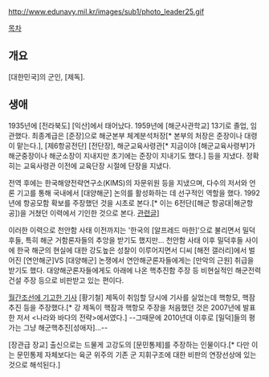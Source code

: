 http://www.edunavy.mil.kr/images/sub1/photo_leader25.gif

[[목차]]

== 개요 ==
[대한민국]의 군인, [제독]. 

== 생애 ==
1935년에 [전라북도] [익산]에서 태어났다. 1959년에 [해군사관학교] 13기로 졸업, 임관했다. 최종계급은 [준장]으로 해군본부 체계분석처장[* 본부의 처장은 준장이나 대령이 맡는다.], [제6항공전단] [전단장], 해군교육사령관[* 지금이야 [해군교육사령부]가 해군중장이나 해군소장이 지내지만 초기에는 준장이 지내기도 했다.] 등을 지냈다. 정확히는 교육사령관 이전에 교육단장 시절에 단장을 지냈다.

전역 후에는 한국해양전략연구소(KIMS)의 자문위원 등을 지냈으며, 다수의 저서와 언론 기고를 통해 국내에서 [대양해군] 논의를 활성화하는 데 선구적인 역할을 했다. 1992년에 항공모함 확보를 주장했던 것을 시초로 본다.[* 이는 6전단([해군 항공대|해군항공])을 거쳤던 이력에서 기인한 것으로 본다. [http://doorstep10.egloos.com/3815037 관련글]]  

이러한 이력으로 천안함 사태 이전까지는 '한국의 [알프레드 마한]'으로 불리면서 밀덕후들, 특히 해군 거함론자들의 추앙을 받기도 했지만... 천안함 사태 이후 밀덕후들 사이에 한국 해군의 현실에 대한 강도높은 성찰이 이루어지면서 디씨 [해전 갤러리]에서 벌어진 [연안해군]VS [대양해군] 논쟁에서 연안해군론자들에게는 [만악의 근원] 취급을 받기도 했다. 대양해군론자들에게도 아래에 나온 핵추진함 주장 등 비현실적인 해군전력 건설 주장 등으로 비판받고 있는 편이다.

[http://monthly.chosun.com/client/news/viw.asp?ctcd=G&nNewsNumb=201311100029 월간조선에 기고한 기사]
[황기철] 제독이 취임할 당시에 기사를 실었는데 핵항모, 핵잠 추진 등을 주장했다.[* 강 제독이 핵잠과 핵항모 주장을 처음했던 것은 2007년에 발표한 저서 <나라와 바다의 전략>에서였다.] --그때문에 2010년대 이후로 [밀덕]들의 평가는 그냥 해군핵추진[성애자]...--

[장관급 장교] 출신으로는 드물게 고강도의 [문민통제]를 주장하는 인물이다.[* 다만 이는 문민통제 자체보다는 육군 위주의 기존 군 지휘구조에 대한 비판의 연장선상에 있는 것으로 해석된다.]
